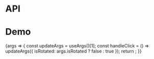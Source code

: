 
<Meta title="Packages/Buttons/ChevronButton" component={ChevronButton} />

# API

<ArgsTable />

# Demo

<Canvas>
  <Story
    name="ChevronButton"
    args={{ 'aria-label': 'Label' }}
    argTypes={{ disabled: { control: 'boolean' } }}
  >
    {args => {
      const updateArgs = useArgs()[1];
      const handleClick = () => updateArgs({ isRotated: args.isRotated ? false : true });
      return <ChevronButton {...args} onClick={handleClick} />;
    }}
  </Story>
</Canvas>
